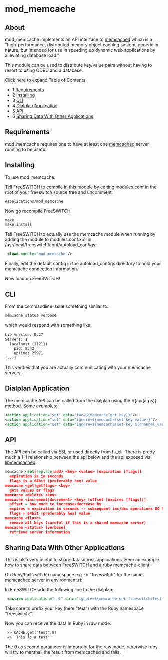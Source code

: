 
# mod_memcache 

 

## About

mod\_memcache implements an API interface to [memcached](http://www.danga.com/memcached/) which is a "high-performance, distributed memory object caching system, generic in nature, but intended for use in speeding up dynamic web applications by alleviating database load."

This module can be used to distribute key/value pairs without having to resort to using ODBC and a database.

Click here to expand Table of Contents

* 1 [Requirements](#requirements)
* 2 [Installing](#installing)
* 3 [CLI](#cli)
* 4 [Dialplan Application](#dialplan-application)
* 5 [API](#api)
* 6 [Sharing Data With Other Applications](#sharing-data-with-other-applications)

## Requirements

mod\_memcache requires one to have at least one [memcached](http://www.danga.com/memcached/) server running to be useful.

## Installing

To use mod\_memcache:

Tell FreeSWITCH to compile in this module by editing modules.conf in the root of your freeswitch source tree and uncomment:

```xml
#applications/mod_memcache 
```

Now go recompile FreeSWITCH.

```xml
make
make install
```

Tell FreeSWITCH to actually use the memcache module when running by adding the module to modules.conf.xml in /usr/local/freeswitch/conf/autoload\_configs:

```xml
 <load module="mod_memcache"/>
```

Finally, edit the default config in the autoload\_configs directory to hold your memcache connection information.

Now load up FreeSWITCH!

## CLI

From the commandline issue something similar to:

```xml
memcache status verbose 
```

which would respond with something like:

```xml
Lib version: 0.27
Servers: 1
  localhost (11211)
    pid: 9542
    uptime: 25971
[...]
```

This verifies that you are actually communicating with your memcache servers.

## Dialplan Application

The memcache API can be called from the dialplan using the $\{api(args)} method. Some examples:

```xml
<action application="set" data="foo=${memcache(get key)}"/>
<action application="set" data="ignore=${memcache(set key value)}"/>
<action application="set" data="ignore=${memcache(set key ${channel_var})}"/>
```

## API

The API can be called via ESL or used directly from fs\_cli. There is pretty much a 1-1 relationship between the api below and the api exposed via [libmemcached](http://tangent.org/552/libmemcached.html).

```xml
memcache <set|replace|add> <key> <value> [expiration [flags]]
  expiration is in seconds
  flags is a 64bit (preferably hex) value
memcache <get|getflags> <key>
  gets values or flags
memcache <delete> <key>
memcache <increment|decrement> <key> [offset [expires [flags]]]
  offset = how much to increase/decrease by
  expires = expiration in seconds -- subsequent inc/dec operations DO NOT extend lifetime of object
  flags = 64bit (preferably hex) value
memcache <flush>
  remove all keys (careful if this is a shared memcache server)
memcache <status> [verbose]
  retrieve server information
```

## Sharing Data With Other Applications

This is also very useful to share data across applications. Here an example how to share data between FreeSWITCH and a ruby memcache-client:

On Ruby/Rails set the namespace e.g. to "freeswitch" for the same memcached server in environment.rb

In FreeSWITCH add the following line to the dialplan:

```xml
 <action application="set" data="ignore=${memcache(set freeswitch:test 'This is a test')}"/> 
```

Take care to prefix your key (here "test") with the Ruby namespace "freeswitch:".

Now you can receive the data in Ruby in raw mode:

```xml
 >> CACHE.get("test",0)
 => 'This is a test"
```

The 0 as second parameter is important for the raw mode, otherwise ruby will try to marshall the result from memcached and fails.


